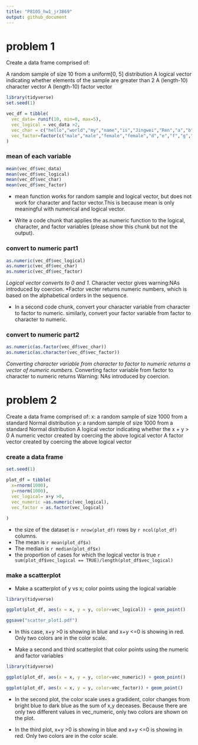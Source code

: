 ```yaml
---
title: "P8105_hw1_jr3869"
output: github_document
---
```



# problem 1

Create a data frame comprised of:

A random sample of size 10 from a uniform[0, 5] distribution
A logical vector indicating whether elements of the sample are greater than 2
A (length-10) character vector
A (length-10) factor vector

```r
library(tidyverse)
set.seed(1)

vec_df = tibble(
  vec_data= runif(10, min=0, max=5),
  vec_logical = vec_data >2,
  vec_char = c("hello","world","my","name","is","Jingwei","Ren","a","b","c"),
  vec_factor=factor(c("male","male","female","female","d","e","f","g","h","i"))
)
```

### mean of each variable

```r
mean(vec_df$vec_data)
mean(vec_df$vec_logical)
mean(vec_df$vec_char)
mean(vec_df$vec_factor)
```

* mean function works for random sample and logical vector, but does not work for character and factor vector.This is because mean is only meaningful with numerical and logical vector. 

* Write a code chunk that applies the as.numeric function to the logical, character, and factor variables (please show this chunk but not the output).

### convert to numeric part1 
```r
as.numeric(vec_df$vec_logical)
as.numeric(vec_df$vec_char)
as.numeric(vec_df$vec_factor)
```

*Logical vector converts to 0 and 1.
*Character vector gives warning:NAs introduced by coercion.
*Factor vecter returns numeric numbers, which is based on the alphabetical orders in the sequence. 


* In a second code chunk, convert your character variable from character to factor to numeric.
similarly, convert your factor variable from factor to character to numeric.

### convert to numeric part2

```r
as.numeric(as.factor(vec_df$vec_char))
as.numeric(as.character(vec_df$vec_factor))
```

*Converting character variable from character to factor to numeric returns a vector of numeric numbers.
*Converting factor variable from factor to character to numeric returns Warning: NAs introduced by coercion.

# problem 2

Create a data frame comprised of:
x: a random sample of size 1000 from a standard Normal distribution
y: a random sample of size 1000 from a standard Normal distribution
A logical vector indicating whether the x + y > 0
A numeric vector created by coercing the above logical vector
A factor vector created by coercing the above logical vector


### create a data frame

```r

set.seed(1)

plot_df = tibble(
  x=rnorm(1000),
  y=rnorm(1000),
  vec_logical= x+y >0,
  vec_numeric =as.numeric(vec_logical),
  vec_factor = as.factor(vec_logical)
  
)
```
* the size of the dataset is `r nrow(plot_df)` rows by `r ncol(plot_df)` columns.
* The mean is `r mean(plot_df$x)`
* The median is  `r median(plot_df$x)`
* the proportion of cases for which the logical vector is true  `r sum(plot_df$vec_logical == TRUE)/length(plot_df$vec_logical) `

### make a scatterplot

* Make a scatterplot of y vs x; color points using the logical variable 

```r
library(tidyverse)

ggplot(plot_df, aes(x = x, y = y, color=vec_logical)) + geom_point()

ggsave("scatter_plot1.pdf")
```

* In this case, x+y >0 is showing in blue and x+y <=0 is showing in red. Only two colors are in the color scale.

* Make a second and third scatterplot that color points using the numeric and factor variables

```r
library(tidyverse)

ggplot(plot_df, aes(x = x, y = y, color=vec_numeric)) + geom_point()

ggplot(plot_df, aes(x = x, y = y, color=vec_factor)) + geom_point()
```

* In the second plot, the color scale uses a gradident, color changes from bright blue to dark blue as the sum of x,y deceases. Because there are only two different values in  vec_numeric, only two colors are shown on the plot.

* In the third plot, x+y >0 is showing in blue and x+y <=0 is showing in red. Only two colors are in the color scale. 
